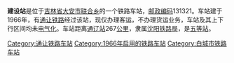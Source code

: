 {{noteTA
|1=zh-cn:始发车次; zh-hk:列車班次;
|2=zh-cn:车次; zh-hk:班次;
}}
{{Infobox China railway station 
|车站名称 = 建设站
|车站名称拼音 = Jianshe
|车站英文名称 = Jianshe Railway Station
|车站代码 = 56921<ref>{{cite book|title=中华人民共和国铁路车站代码（GB/T 10302-2010）|publisher=中国标准出版社|year=2010|isbn=155066140495|ignore-isbn-error=true|pages=36}}</ref>
|电报码 = JET
|拼音码 = JSH
|车站地址 = [[吉林省|吉林省]][[大安市|大安市]]
|归属 = [[沈阳铁路局|沈阳铁路局]]
|车站等级 = [[五等站_(中铁)|五等站]]
|线路 = [[通让铁路|通让铁路]]
}}
'''建设站'''是位于[[吉林省|吉林省]][[大安市|大安市]][[联合乡|联合乡]]的一个铁路车站，[[邮政编码|邮政编码]]131321。车站建于1966年，有[[通让铁路|通让铁路]]经过该站，现仅办理客运，不办理货运业务，车站及其上下行区间均未[[电气化|电气化]]。车站距离[[通辽站|通辽站]]267[[公里|公里]]，隶属[[沈阳铁路局|沈阳铁路局]]，是[[五等站_(中铁)|五等站]]。

{{start rail box}}
{{s-inop|[[前榆站|前榆站]]}}
{{s-line|[[通让铁路|通让铁路]]}}
{{s-inop|[[大安北站|大安北站]]}}
{{end box}}
{{通让铁路}}
{{铁路车站小作品}}
{{吉林小作品}}

[[Category:通让铁路车站|Category:通让铁路车站]]
[[Category:1966年启用的铁路车站|Category:1966年启用的铁路车站]]
[[Category:白城市铁路车站|Category:白城市铁路车站]]
